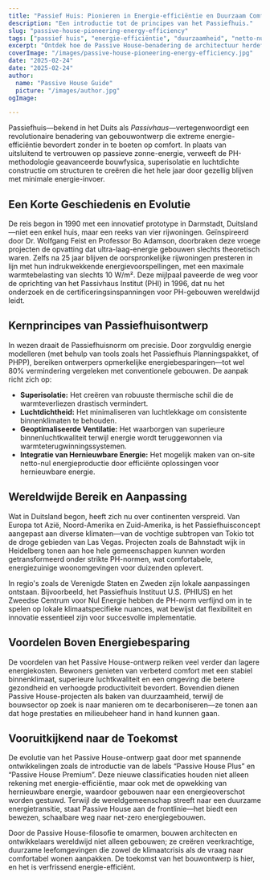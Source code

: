 ```yaml
---
title: "Passief Huis: Pionieren in Energie-efficiëntie en Duurzaam Comfort"
description: "Een introductie tot de principes van het Passiefhuis."
slug: "passive-house-pioneering-energy-efficiency"
tags: ["passief huis", "energie-efficiëntie", "duurzaamheid", "netto-nul"]
excerpt: "Ontdek hoe de Passive House-benadering de architectuur herdefinieert—het biedt superieur binnencomfort, drastisch verlaagde energieverbruik en een significante vermindering van de CO2-uitstoot, ongeacht het type gebouw of klimaat."
coverImage: "/images/passive-house-pioneering-energy-efficiency.jpg"
date: "2025-02-24"
date: "2025-02-24"
author: 
  name: "Passive House Guide"
  picture: "/images/author.jpg"
ogImage: 

---
```

Passiefhuis—bekend in het Duits als *Passivhaus*—vertegenwoordigt een revolutionaire benadering van gebouwontwerp die extreme energie-efficiëntie bevordert zonder in te boeten op comfort. In plaats van uitsluitend te vertrouwen op passieve zonne-energie, verweeft de PH-methodologie geavanceerde bouwfysica, superisolatie en luchtdichte constructie om structuren te creëren die het hele jaar door gezellig blijven met minimale energie-invoer.

## Een Korte Geschiedenis en Evolutie

De reis begon in 1990 met een innovatief prototype in Darmstadt, Duitsland—niet een enkel huis, maar een reeks van vier rijwoningen. Geïnspireerd door Dr. Wolfgang Feist en Professor Bo Adamson, doorbraken deze vroege projecten de opvatting dat ultra-laag-energie gebouwen slechts theoretisch waren. Zelfs na 25 jaar blijven de oorspronkelijke rijwoningen presteren in lijn met hun indrukwekkende energievoorspellingen, met een maximale warmtebelasting van slechts 10 W/m². Deze mijlpaal paveerde de weg voor de oprichting van het Passivhaus Institut (PHI) in 1996, dat nu het onderzoek en de certificeringsinspanningen voor PH-gebouwen wereldwijd leidt.
## Kernprincipes van Passiefhuisontwerp

In wezen draait de Passiefhuisnorm om precisie. Door zorgvuldig energie modelleren (met behulp van tools zoals het Passiefhuis Planningspakket, of PHPP), bereiken ontwerpers opmerkelijke energiebesparingen—tot wel 80% vermindering vergeleken met conventionele gebouwen. De aanpak richt zich op:
- **Superisolatie:** Het creëren van robuuste thermische schil die de warmteverliezen drastisch vermindert.
- **Luchtdichtheid:** Het minimaliseren van luchtlekkage om consistente binnenklimaten te behouden.
- **Geoptimaliseerde Ventilatie:** Het waarborgen van superieure binnenluchtkwaliteit terwijl energie wordt teruggewonnen via warmteterugwinningssystemen.
- **Integratie van Hernieuwbare Energie:** Het mogelijk maken van on-site netto-nul energieproductie door efficiënte oplossingen voor hernieuwbare energie.

## Wereldwijde Bereik en Aanpassing

Wat in Duitsland begon, heeft zich nu over continenten verspreid. Van Europa tot Azië, Noord-Amerika en Zuid-Amerika, is het Passiefhuisconcept aangepast aan diverse klimaten—van de vochtige subtropen van Tokio tot de droge gebieden van Las Vegas. Projecten zoals de Bahnstadt wijk in Heidelberg tonen aan hoe hele gemeenschappen kunnen worden getransformeerd onder strikte PH-normen, wat comfortabele, energiezuinige woonomgevingen voor duizenden oplevert.

In regio's zoals de Verenigde Staten en Zweden zijn lokale aanpassingen ontstaan. Bijvoorbeeld, het Passiefhuis Instituut U.S. (PHIUS) en het Zweedse Centrum voor Nul Energie hebben de PH-norm verfijnd om in te spelen op lokale klimaatspecifieke nuances, wat bewijst dat flexibiliteit en innovatie essentieel zijn voor succesvolle implementatie.
## Voordelen Boven Energiebesparing

De voordelen van het Passive House-ontwerp reiken veel verder dan lagere energiekosten. Bewoners genieten van verbeterd comfort met een stabiel binnenklimaat, superieure luchtkwaliteit en een omgeving die betere gezondheid en verhoogde productiviteit bevordert. Bovendien dienen Passive House-projecten als baken van duurzaamheid, terwijl de bouwsector op zoek is naar manieren om te decarboniseren—ze tonen aan dat hoge prestaties en milieubeheer hand in hand kunnen gaan.

## Vooruitkijkend naar de Toekomst

De evolutie van het Passive House-ontwerp gaat door met spannende ontwikkelingen zoals de introductie van de labels “Passive House Plus” en “Passive House Premium”. Deze nieuwe classificaties houden niet alleen rekening met energie-efficiëntie, maar ook met de opwekking van hernieuwbare energie, waardoor gebouwen naar een energieoverschot worden gestuwd. Terwijl de wereldgemeenschap streeft naar een duurzame energietransitie, staat Passive House aan de frontlinie—het biedt een bewezen, schaalbare weg naar net-zero energiegebouwen.

Door de Passive House-filosofie te omarmen, bouwen architecten en ontwikkelaars wereldwijd niet alleen gebouwen; ze creëren veerkrachtige, duurzame leefomgevingen die zowel de klimaatcrisis als de vraag naar comfortabel wonen aanpakken. De toekomst van het bouwontwerp is hier, en het is verfrissend energie-efficiënt.
